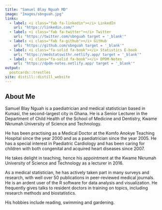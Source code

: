 ```yaml
---
title: "Samuel Blay Nguah MD"
image: "Images/sbnguah.jpg"
links:
  - label: <i class="fab fa-linkedin"></i> LinkedIn
    url: "https://linkedin.com/"
  - label: <i class="fab fa-twitter"></i> Twitter
    url: "https://twitter.com/sbnguah target = '_blank'"
  - label: <i class="fab fa-github"></i> GitHub
    url: "https://github.com/sbnguah target = '_blank'"
  - label: <i class="fa-solid fa-book"></i> Statistics E-book
    url: "https://medstatswithr.netlify.app/ target = '_blank'"
  - label: <i class="fa-solid fa-book"></i> DPDM-Notes
    url: "https://dpdm-notes.netlify.app/ target = '_blank'"
output:
  postcards::trestles
site: distill::distill_website
---
```

 
## About Me

Samuel Blay Nguah is a paediatrician and medical statistician based in Kumasi, the second-largest city in Ghana. He is a Senior Lecturer in the Department of Child Health of the School of Medicine and Dentistry, Kwame Nkrumah University of Science and Technology.

He has been practising as a Medical Doctor at the Komfo Anokye Teaching Hospital since the year 2000 and as a paediatrician since the year 2005. He has a special interest in Paediatric Cardiology and has been caring for children with both congenital and acquired heart diseases since 2007.

He takes delight in teaching, hence his appointment at the Kwame Nkrumah University of Science and Technology as a lecturer in 2016.

As a medical statistician, he has actively taken part in many surveys and research, with well over 50 publications in peer-reviewed medical journals. He is an ardent user of the R software for data analysis and visualization. He frequently gives talks to resident doctors in training on topics, including research methods and biostatistics.

His hobbies include reading, swimming and gardening.


